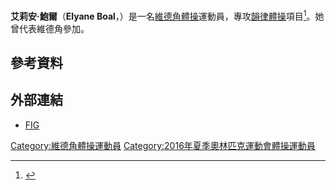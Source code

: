 {{noteTA
|1=zh-cn:艺术体操; zh-hk:藝術體操; zh-tw:韻律體操; 
}}
{{Infobox sportsperson
| name           = 艾莉安·鮑爾<br />''Elyane Boal''
| image          = 
| caption        = 
| birth_name     = 
| fullname       = 
| nickname       = 
| nationality    = 
| residence      = 
| birth_date     = {{birth date and age|1998|4|26|df=yes}}
| birth_place    = [[維德角|維德角]][[聖地牙哥島_(維德角)|聖地牙哥島]]
| death_date     = 
| death_place    = 
| height         = 
| weight         = 
| website        = 
| country        = {{CPV}}
| sport          = [[體操|體操]]
| event          = [[韻律體操|韻律體操]]
| olympics       = 
| show-medals    = yes
| medaltemplates = 
}}
'''艾莉安·鮑爾'''（'''Elyane Boal'''，{{bd|1998年|4月26日|catIdx=Boal, Elyane}}）是一名[[維德角|維德角]][[體操|體操]]運動員，專攻[[韻律體操|韻律體操]]項目<ref>{{cite web |url=https://database.fig-gymnastics.com/public/gymnasts/biography/24336/true?backUrl= |title=Elyane Boal |publisher=FIG |date=2016-05-05 |accessdate=2016-05-05 |archive-url=https://web.archive.org/web/20170305002041/https://database.fig-gymnastics.com/public/gymnasts/biography/24336/true?backUrl= |archive-date=2017-03-05 |dead-url=yes }}</ref>。她曾代表維德角參加{{link-en|2015年世界韻律體操錦標賽|2015 World Rhythmic Gymnastics Championships}}。

== 參考資料 ==
{{Reflist}}

== 外部連結 ==
* [https://web.archive.org/web/20170305002041/https://database.fig-gymnastics.com/public/gymnasts/biography/24336/true?backUrl= FIG]

{{DEFAULTSORT:Boal, Elyane}}
[[Category:維德角體操運動員|Category:維德角體操運動員]]
[[Category:2016年夏季奧林匹克運動會體操運動員|Category:2016年夏季奧林匹克運動會體操運動員]]